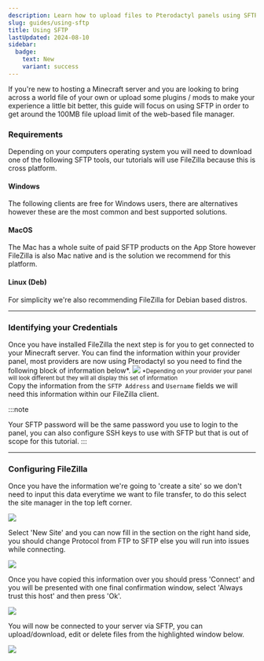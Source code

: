 ```yaml
---
description: Learn how to upload files to Pterodactyl panels using SFTP.
slug: guides/using-sftp
title: Using SFTP
lastUpdated: 2024-08-10
sidebar:
  badge:
    text: New
    variant: success
---
```


If you're new to hosting a Minecraft server and you are looking to bring across a world file of your own or upload some plugins / mods to make your experience a little bit better,
this guide will focus on using SFTP in order to get around the 100MB file upload limit of the web-based file manager.

### Requirements

Depending on your computers operating system you will need to download one of the following SFTP tools, our tutorials will use FileZilla because this is cross platform.

#### Windows

The following clients are free for Windows users, there are alternatives however these are the most common and best supported solutions.

<CardGrid>
 <LinkCard title="WinSCP" href="https://winscp.net/eng/download.php" />
 <LinkCard title="FileZilla" href="https://filezilla-project.org/download.php?platform=win64" />
</CardGrid>

#### MacOS

The Mac has a whole suite of paid SFTP products on the App Store however FileZilla is also Mac native and is the solution we recommend for this platform.

<CardGrid>
 <LinkCard title="FileZilla (Apple Silicon)" href="https://filezilla-project.org/download.php?platform=macos-arm64" />
 <LinkCard title="FileZilla (Intel)" href="https://filezilla-project.org/download.php?platform=osx" />
</CardGrid>

#### Linux (Deb)

For simplicity we're also recommending FileZilla for Debian based distros.

<LinkCard
  title="FileZilla"
  description="FileZilla - The free FTP solution for both client and server. Filezilla is open source software distributed free of charge."
  href="https://filezilla-project.org/download.php?platform=linux64"
/>

---

### Identifying your Credentials

Once you have installed FileZilla the next step is for you to get connected to your Minecraft server. You can find the information within your provider panel, most providers are now using Pterodactyl so you need to find the following block of information below*.
<img src="https://smd.gg/3xnaccy"/>
<small>*Depending on your provider your panel will look different but they will all display this set of information</small>
<br/>
Copy the information from the `SFTP Address` and `Username` fields we will need this information within our FileZilla client.

:::note

Your SFTP password will be the same password you use to login to the panel, you can also configure SSH keys to use with SFTP but that is out of scope for this tutorial.
:::

---

### Configuring FileZilla

Once you have the information we're going to 'create a site' so we don't need to input this data everytime we want to file transfer, to do this select the site manager in the top left corner.

<img src="https://smd.gg/bwvpcsa"/>

Select 'New Site' and you can now fill in the section on the right hand side, you should change Protocol from FTP to SFTP else you will run into issues while connecting.

<img src="https://smd.gg/ohg9op7"/>

Once you have copied this information over you should press 'Connect' and you will be presented with one final confirmation window, select 'Always trust this host' and then press 'Ok'.

<img src="https://smd.gg/9pkfiv2"/>

You will now be connected to your server via SFTP, you can upload/download, edit or delete files from the highlighted window below.

<img src="https://smd.gg/ojfweyz"/>
